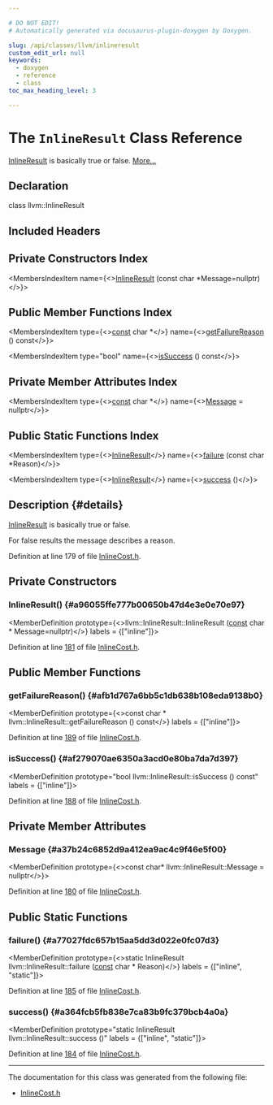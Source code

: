 ```yaml
---

# DO NOT EDIT!
# Automatically generated via docusaurus-plugin-doxygen by Doxygen.

slug: /api/classes/llvm/inlineresult
custom_edit_url: null
keywords:
  - doxygen
  - reference
  - class
toc_max_heading_level: 3

---
```





# The `InlineResult` Class Reference

<DoxygenPage pluginConfig={pluginConfig}>

<a href="/docs/api/classes/llvm/inlineresult">InlineResult</a> is basically true or false. <a href="#details">More...</a>

## Declaration

<CodeBlock>class llvm::InlineResult</CodeBlock>

## Included Headers

<IncludesList>
<IncludesListItem
  filePath="llvm/Analysis/InlineCost.h"
  permalink="/docs/api/files/include/include/llvm/include/llvm/analysis/inlinecost-h"
  isLocal="true" />
</IncludesList>

## Private Constructors Index

<MembersIndex>

<MembersIndexItem
  name={<><a href="#a96055ffe777b00650b47d4e3e0e70e97">InlineResult</a> (const char &#42;Message=nullptr)</>}>
</MembersIndexItem>

</MembersIndex>

## Public Member Functions Index

<MembersIndex>

<MembersIndexItem
  type={<><a href="/docs/api/files/lib/lib/target/lib/target/aarch64/aarch64promoteconstant-cpp/#a90f8350fecae261c25be85d38b451bff">const</a> char &#42;</>}
  name={<><a href="#afb1d767a6bb5c1db638b108eda9138b0">getFailureReason</a> () const</>}>
</MembersIndexItem>

<MembersIndexItem
  type="bool"
  name={<><a href="#af279070ae6350a3acd0e80ba7da7d397">isSuccess</a> () const</>}>
</MembersIndexItem>

</MembersIndex>

## Private Member Attributes Index

<MembersIndex>

<MembersIndexItem
  type={<><a href="/docs/api/files/lib/lib/target/lib/target/aarch64/aarch64promoteconstant-cpp/#a90f8350fecae261c25be85d38b451bff">const</a> char &#42;</>}
  name={<><a href="#a37b24c6852d9a412ea9ac4c9f46e5f00">Message</a> = nullptr</>}>
</MembersIndexItem>

</MembersIndex>

## Public Static Functions Index

<MembersIndex>

<MembersIndexItem
  type={<><a href="/docs/api/classes/llvm/inlineresult">InlineResult</a></>}
  name={<><a href="#a77027fdc657b15aa5dd3d022e0fc07d3">failure</a> (const char &#42;Reason)</>}>
</MembersIndexItem>

<MembersIndexItem
  type={<><a href="/docs/api/classes/llvm/inlineresult">InlineResult</a></>}
  name={<><a href="#a364fcb5fb838e7ca83b9fc379bcb4a0a">success</a> ()</>}>
</MembersIndexItem>

</MembersIndex>

## Description {#details}

<a href="/docs/api/classes/llvm/inlineresult">InlineResult</a> is basically true or false.

For false results the message describes a reason.

Definition at line 179 of file <a href="/docs/api/files/include/include/llvm/include/llvm/analysis/inlinecost-h">InlineCost.h</a>.

<SectionDefinition>

## Private Constructors

### InlineResult() {#a96055ffe777b00650b47d4e3e0e70e97}

<MemberDefinition
  prototype={<>llvm::InlineResult::InlineResult (<a href="/docs/api/files/lib/lib/target/lib/target/aarch64/aarch64promoteconstant-cpp/#a90f8350fecae261c25be85d38b451bff">const</a> char &#42; Message=nullptr)</>}
  labels = {["inline"]}>

Definition at line <a href="/docs/api/files/include/include/llvm/include/llvm/analysis/inlinecost-h/#l00181">181</a> of file <a href="/docs/api/files/include/include/llvm/include/llvm/analysis/inlinecost-h">InlineCost.h</a>.
</MemberDefinition>

</SectionDefinition>

<SectionDefinition>

## Public Member Functions

### getFailureReason() {#afb1d767a6bb5c1db638b108eda9138b0}

<MemberDefinition
  prototype={<>const char &#42; llvm::InlineResult::getFailureReason () const</>}
  labels = {["inline"]}>

Definition at line <a href="/docs/api/files/include/include/llvm/include/llvm/analysis/inlinecost-h/#l00189">189</a> of file <a href="/docs/api/files/include/include/llvm/include/llvm/analysis/inlinecost-h">InlineCost.h</a>.
</MemberDefinition>

### isSuccess() {#af279070ae6350a3acd0e80ba7da7d397}

<MemberDefinition
  prototype="bool llvm::InlineResult::isSuccess () const"
  labels = {["inline"]}>

Definition at line <a href="/docs/api/files/include/include/llvm/include/llvm/analysis/inlinecost-h/#l00188">188</a> of file <a href="/docs/api/files/include/include/llvm/include/llvm/analysis/inlinecost-h">InlineCost.h</a>.
</MemberDefinition>

</SectionDefinition>

<SectionDefinition>

## Private Member Attributes

### Message {#a37b24c6852d9a412ea9ac4c9f46e5f00}

<MemberDefinition
  prototype={<>const char&#42; llvm::InlineResult::Message = nullptr</>}>

Definition at line <a href="/docs/api/files/include/include/llvm/include/llvm/analysis/inlinecost-h/#l00180">180</a> of file <a href="/docs/api/files/include/include/llvm/include/llvm/analysis/inlinecost-h">InlineCost.h</a>.
</MemberDefinition>

</SectionDefinition>

<SectionDefinition>

## Public Static Functions

### failure() {#a77027fdc657b15aa5dd3d022e0fc07d3}

<MemberDefinition
  prototype={<>static InlineResult llvm::InlineResult::failure (<a href="/docs/api/files/lib/lib/target/lib/target/aarch64/aarch64promoteconstant-cpp/#a90f8350fecae261c25be85d38b451bff">const</a> char &#42; Reason)</>}
  labels = {["inline", "static"]}>

Definition at line <a href="/docs/api/files/include/include/llvm/include/llvm/analysis/inlinecost-h/#l00185">185</a> of file <a href="/docs/api/files/include/include/llvm/include/llvm/analysis/inlinecost-h">InlineCost.h</a>.
</MemberDefinition>

### success() {#a364fcb5fb838e7ca83b9fc379bcb4a0a}

<MemberDefinition
  prototype="static InlineResult llvm::InlineResult::success ()"
  labels = {["inline", "static"]}>

Definition at line <a href="/docs/api/files/include/include/llvm/include/llvm/analysis/inlinecost-h/#l00184">184</a> of file <a href="/docs/api/files/include/include/llvm/include/llvm/analysis/inlinecost-h">InlineCost.h</a>.
</MemberDefinition>

</SectionDefinition>

<hr/>

The documentation for this class was generated from the following file:

<ul>
<li><a href="/docs/api/files/include/include/llvm/include/llvm/analysis/inlinecost-h">InlineCost.h</a></li>
</ul>

</DoxygenPage>
